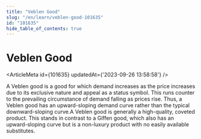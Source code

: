 ```yaml
---
title: "Veblen Good"
slug: "/en/learn/veblen-good-101635"
id: "101635"
hide_table_of_contents: true
---
```



# Veblen Good

<ArticleMeta id={101635} updatedAt={'2023-09-26 13:58:58'} />
<div className='border-solid border-b border-t-0 my-4 border-[var(--ifm-color-gray-300)]' />

A Veblen good is a good for which demand increases as the price increases due to its exclusive nature and appeal as a status symbol. This runs counter to the prevailing circumstance of demand falling as prices rise. Thus, a Veblen good has an upward-sloping demand curve rather than the typical downward-sloping curve.A Veblen good is generally a high-quality, coveted product. This stands in contrast to a Giffen good, which also has an upward-sloping curve but is a non-luxury product with no easily available substitutes.
